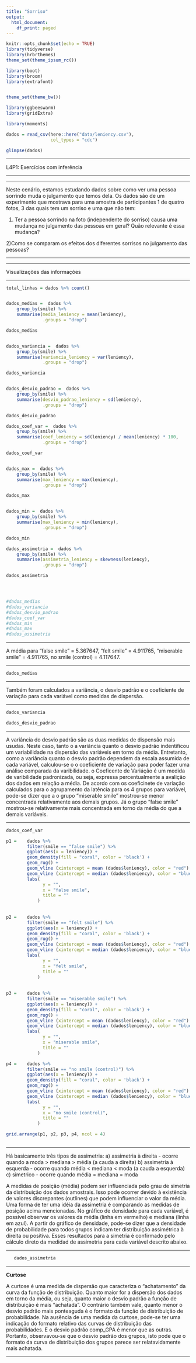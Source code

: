 ```yaml
---
title: "Sorriso"
output:
  html_document:
    df_print: paged
---
```


```r
knitr::opts_chunk$set(echo = TRUE)
library(tidyverse)
library(hrbrthemes)
theme_set(theme_ipsum_rc())

library(boot)
library(broom)
library(extrafont)


theme_set(theme_bw())

library(ggbeeswarm)
library(gridExtra)

library(moments)

```

```r
dados = read_csv(here::here("data/leniency.csv"), 
                 col_types = "cdc")

glimpse(dados)
```

---

L4P1: Exercícios com inferência

---


---

Neste cenário, estamos estudando dados sobre como ver uma pessoa sorrindo muda o julgamento que temos dela. Os dados são de um experimento que mostrava para uma amostra de participantes 1 de quatro fotos, 3 das quais tem um sorriso e uma que não tem: 






1) Ter a pessoa sorrindo na foto (independente do sorriso) causa uma mudança no julgamento das pessoas em geral? Quão relevante é essa mudança? 



2)Como se comparam os efeitos dos diferentes sorrisos no julgamento das pessoas? 


---


---

Visualizações das informações

---



```r

total_linhas = dados %>% count()


dados_medias =  dados %>% 
    group_by(smile) %>%
    summarise(media_leniency = mean(leniency), 
              .groups = "drop")

dados_medias


dados_variancia =  dados %>% 
    group_by(smile) %>%
    summarise(variancia_leniency = var(leniency), 
              .groups = "drop")

dados_variancia


dados_desvio_padrao =  dados %>% 
    group_by(smile) %>%
    summarise(desvio_padrao_leniency = sd(leniency), 
              .groups = "drop")

dados_desvio_padrao

dados_coef_var =  dados %>% 
    group_by(smile) %>%
    summarise(coef_leniency = sd(leniency) / mean(leniency) * 100, 
              .groups = "drop")

dados_coef_var


dados_max =  dados %>% 
    group_by(smile) %>%
    summarise(max_leniency = max(leniency), 
              .groups = "drop")

dados_max


dados_min =  dados %>% 
    group_by(smile) %>%
    summarise(max_leniency = min(leniency), 
              .groups = "drop")

dados_min

dados_assimetria =  dados %>% 
    group_by(smile) %>%
    summarise(assimetria_leniency = skewness(leniency), 
              .groups = "drop")

dados_assimetria




#dados_medias
#dados_variancia
#dados_desvio_padrao
#dados_coef_var 
#dados_min
#dados_max
#dados_assimetria


```

---
  
  A média para "false smile" = 5.367647, "felt smile" = 4.911765, "miserable smile"  = 4.911765, no smile (control) = 4.117647.
  
  

---  
  
```r
dados_medias
```
  
  
---

  Também foram calculados a variância, o desvio padrão e o coeficiente de variação para cada variável como medidas de dispersão. 


---

```r
dados_variancia
```

```r
dados_desvio_padrao
```


---

 A variância do desvio padrão são as duas medidas de dispensão mais usudas. Neste caso, tanto o a variância quanto o desvio padrão indentificou um variabilidade na dispersão das variáveis em torno da média. Entretanto, como a variância quanto o desvio padrão dependem da escala assumida de cada variável, calculou-se o o coeficiente de variação para poder fazer uma análise comparada da varibilidade. o Coeficente de Variáção é um medida de varibilidade padronizada, ou seja, expressa percentualmente a avalição dos dados em relação a média. De acordo com os coeficinete de variação calculados para o agrupamento da latência para os 4 grupos para variável, pode-se dizer que a o grupo "miserable smile" mostrou-se menor concentrada relativamente aos demais grupos. Já o grupo "false smile" mostrou-se relativamente mais concentrada em torno da média do que a demais variáveis.


---


```r
dados_coef_var 
```



```r


p1 =    dados %>% 
        filter(smile == "false smile") %>%
        ggplot(aes(x = leniency)) +
        geom_density(fill = "coral", color = 'black') +
        geom_rug() +
        geom_vline (xintercept = mean (dados$leniency), color = "red") +
        geom_vline (xintercept = median (dados$leniency), color = "blue") +  
        labs(
              y = "", 
              x = "false smile",
              title = ""
            )
        
        
p2 =    dados %>% 
        filter(smile == "felt smile") %>%
        ggplot(aes(x = leniency)) +
        geom_density(fill = "coral", color = 'black') +
        geom_rug() +
        geom_vline (xintercept = mean (dados$leniency), color = "red") +
        geom_vline (xintercept = median (dados$leniency), color = "blue") + 
        labs(
              y = "", 
              x = "felt smile",
              title = ""
            )
        
        
p3 =    dados %>% 
        filter(smile == "miserable smile") %>%
        ggplot(aes(x = leniency)) +
        geom_density(fill = "coral", color = 'black') +
        geom_rug() +
        geom_vline (xintercept = mean (dados$leniency), color = "red") +
        geom_vline (xintercept = median (dados$leniency), color = "blue") + 
        labs(
              y = "", 
              x = "miserable smile",
              title = ""
            )

p4 =    dados %>% 
        filter(smile == "no smile (control)") %>%
        ggplot(aes(x = leniency)) +
        geom_density(fill = "coral", color = 'black') +
        geom_rug() +
        geom_vline (xintercept = mean (dados$leniency), color = "red") +
        geom_vline (xintercept = median (dados$leniency), color = "blue")+  
        labs(
              y = "", 
              x = "no smile (control)",
              title = ""
            )

grid.arrange(p1, p2, p3, p4, ncol = 4)



```


---
 
 Há basicamente três tipos de assimetria: 
 a) assimetria à direita - ocorre quando a moda > mediana > média (a cauda a direita)
 b) assimetria à esquerda  - ocorre quando média < mediana <  moda (a cauda a esquerda)
 c) simetrico - ocorre quando média = mediana =  moda 
 
 
 A medidas de posição (média) podem ser influenciada pelo grau de simetria da distribuição dos dados amostrais. Isso pode ocorrer devido à existência de valores discrepantes (outlines) que podem influenciar o valor da média. Uma forma de ter uma idéia da assimetria é comparando as medidas de posição acima mencionadas. No gráfico de densidade para cada variável, é possível observar os valores da média (linha em vermelho) e mediana (linha em azul). A partir do gráfico de densidade, pode-se dizer que a densidade de probabilidade para todos grupos  indicam ter distribuição assimétrica à direita ou positiva. Esses resultados para a simetria é confirmado pelo cálculo direto da medidad de assimetria para cada variável descrito abaixo.
 
---

```r
   dados_assimetria
```


---

**Curtose**

A curtose é uma medida de dispersão que caracteriza o "achatamento" da curva da função de distribuição. Quanto maior for a dispersão dos dados em torno da média, ou seja, quanto maior o desvio padrão a função de distribuição é mais "achatada". O contrário também vale, quanto menor o desvio padrão mais ponteaguda é o formato da função de distribuição de probabilidade. Na ausência de uma medida da curtose, pode-se ter uma indicação do formato relativo das curvas de distribuição das probabilidades. E o desvio padrão comp_GPA é menor que as outras. Portanto, observavou-se que o desvio padrão dos grupos, isto pode que o formato da curva de distribuição dos grupos parece ser relatavidamente mais achatada.


---

<!--
1) Ter a pessoa sorrindo na foto (independente do sorriso) causa uma mudança no)  julgamento das pessoas em geral? Quão relevante é essa mudança? 

2)Como se comparam os efeitos dos diferentes sorrisos no julgamento das pessoas? 

-->


